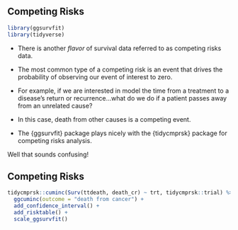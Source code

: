 ## Competing Risks

```r
library(ggsurvfit)
library(tidyverse)
```

- There is another _flavor_ of survival data referred to as competing risks data.

- The most common type of a competing risk is an event that drives the probability of observing our event of interest to zero.

- For example, if we are interested in model the time from a treatment to a disease's return or recurrence...what do we do if a patient passes away from an unrelated cause?

- In this case, death from other causes is a competing event.

- The {ggsurvfit} package plays nicely with the {tidycmprsk} package for competing risks analysis.

::: {.notes}
Well that sounds confusing!
:::

## Competing Risks

```r
tidycmprsk::cuminc(Surv(ttdeath, death_cr) ~ trt, tidycmprsk::trial) %>%
  ggcuminc(outcome = "death from cancer") +
  add_confidence_interval() +
  add_risktable() +
  scale_ggsurvfit()
```
